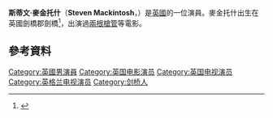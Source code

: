 {{Infobox person
|name = 斯蒂文·麥金托什
|image = 
|caption = 
|birth_date = {{birth date and age|1967|4|30|df=y}}
|birth_place = {{ENG}}[[劍橋郡|劍橋郡]][[劍橋|劍橋]]
|nationality  = {{UK}}
|occupation = [[演員|演員]]
|yearsactive = 1983年—現在
|spouse = Lisa Jacobs (1989年–現在)
}}
'''斯蒂文·麥金托什'''（'''Steven Mackintosh'''，{{bd|1967年|4月30日}}）是[[英國|英國]]的一位演員。麥金托什出生在英國劍橋郡劍橋<ref>{{cite web |url=http://www.filmreference.com/film/44/Steven-Mackintosh.html |title=Steven Mackintosh Biography (1967-) |publisher=Filmreference.com |date= |accessdate=2012-01-28 |archive-date=2011-10-31 |archive-url=https://web.archive.org/web/20111031224047/http://www.filmreference.com/film/44/Steven-Mackintosh.html |dead-url=no }}</ref>，出演過[[兩根槍管|兩根槍管]]等電影。

==參考資料==
{{Reflist}}
{{DEFAULTSORT:Mackintosh, Steven}}
[[Category:英國男演員|Category:英國男演員]]
[[Category:英国电影演员|Category:英国电影演员]]
[[Category:英国电视演员|Category:英国电视演员]]
[[Category:英格兰电视演员|Category:英格兰电视演员]]
[[Category:剑桥人|Category:剑桥人]]